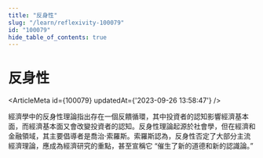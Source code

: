 ```yaml
---
title: "反身性"
slug: "/learn/reflexivity-100079"
id: "100079"
hide_table_of_contents: true
---
```



# 反身性

<ArticleMeta id={100079} updatedAt={'2023-09-26 13:58:47'} />
<div className='border-solid border-b border-t-0 my-4 border-[var(--ifm-color-gray-300)]' />

經濟學中的反身性理論指出存在一個反饋循環，其中投資者的認知影響經濟基本面，而經濟基本面又會改變投資者的認知。反身性理論起源於社會學，但在經濟和金融領域，其主要倡導者是喬治·索羅斯。索羅斯認為，反身性否定了大部分主流經濟理論，應成為經濟研究的重點，甚至宣稱它 “催生了新的道德和新的認識論。”
